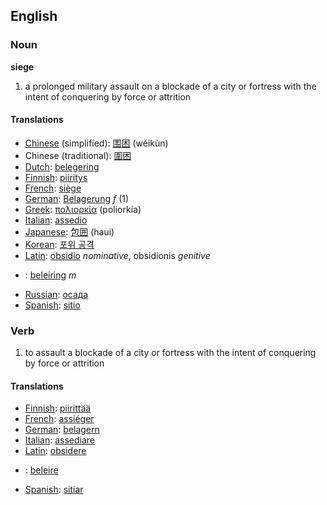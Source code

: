 ==English==
{{Wikipedia}}
===Noun===
'''siege'''

# a prolonged military assault on a blockade of a city or fortress with the intent of conquering by force or attrition


====Translations====
*[[Chinese]] (simplified): [[围困]] (wéikùn)
*Chinese (traditional): [[圍困]]
*[[Dutch]]: [[belegering]]
*[[Finnish]]: [[piiritys]]
*[[French]]: [[siège]]
*[[German]]: [[Belagerung]] ''f'' (1)
*[[Greek]]: [[πολιορκία]] (poliorkía)
*[[Italian]]: [[assedio]]
*[[Japanese]]: [[包囲]] (haui)
*[[Korean]]: [[포위 공격]]
*[[Latin]]: [[obsidio]] ''nominative'', obsidionis ''genitive''
* {{no}} : [[beleiring]] ''m''
*[[Russian]]: [[осада]]
*[[Spanish]]: [[sitio]]

===Verb===

# to assault a blockade of a city or fortress with the intent of conquering by force or attrition

====Translations====
*[[Finnish]]: [[piirittää]]
*[[French]]: [[assiéger]]
*[[German]]: [[belagern]]
*[[Italian]]: [[assediare]]
*[[Latin]]: [[obsidere]]
* {{no}} : [[beleire]]
*[[Spanish]]: [[sitiar]]